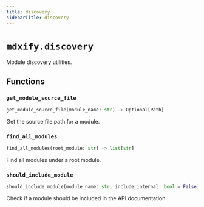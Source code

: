 ```yaml
---
title: discovery
sidebarTitle: discovery
---
```


# `mdxify.discovery`


Module discovery utilities.

## Functions

### `get_module_source_file` <sup><a href="https://github.com/zzstoatzz/mdxify/blob/main/src/mdxify/discovery.py#L10" target="_blank"><Icon icon="github" style="width: 14px; height: 14px;" /></a></sup>

```python
get_module_source_file(module_name: str) -> Optional[Path]
```


Get the source file path for a module.


### `find_all_modules` <sup><a href="https://github.com/zzstoatzz/mdxify/blob/main/src/mdxify/discovery.py#L21" target="_blank"><Icon icon="github" style="width: 14px; height: 14px;" /></a></sup>

```python
find_all_modules(root_module: str) -> list[str]
```


Find all modules under a root module.


### `should_include_module` <sup><a href="https://github.com/zzstoatzz/mdxify/blob/main/src/mdxify/discovery.py#L38" target="_blank"><Icon icon="github" style="width: 14px; height: 14px;" /></a></sup>

```python
should_include_module(module_name: str, include_internal: bool = False) -> bool
```


Check if a module should be included in the API documentation.

